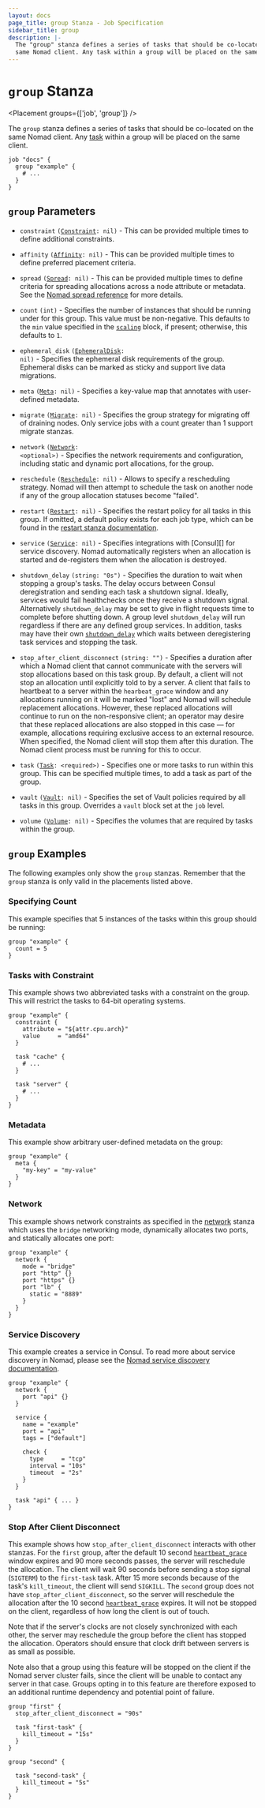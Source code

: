 ```yaml
---
layout: docs
page_title: group Stanza - Job Specification
sidebar_title: group
description: |-
  The "group" stanza defines a series of tasks that should be co-located on the
  same Nomad client. Any task within a group will be placed on the same client.
---
```


# `group` Stanza

<Placement groups={['job', 'group']} />

The `group` stanza defines a series of tasks that should be co-located on the
same Nomad client. Any [task][] within a group will be placed on the same
client.

```hcl
job "docs" {
  group "example" {
    # ...
  }
}
```

## `group` Parameters

- `constraint` <code>([Constraint][]: nil)</code> -
  This can be provided multiple times to define additional constraints.

- `affinity` <code>([Affinity][]: nil)</code> - This can be provided
  multiple times to define preferred placement criteria.

- `spread` <code>([Spread][spread]: nil)</code> - This can be provided
  multiple times to define criteria for spreading allocations across a
  node attribute or metadata. See the
  [Nomad spread reference](/docs/job-specification/spread) for more details.

- `count` `(int)` - Specifies the number of instances that should be running
  under for this group. This value must be non-negative. This defaults to the
  `min` value specified in the [`scaling`](/docs/job-specification/scaling)
  block, if present; otherwise, this defaults to `1`.

- `ephemeral_disk` <code>([EphemeralDisk][]: nil)</code> - Specifies the
  ephemeral disk requirements of the group. Ephemeral disks can be marked as
  sticky and support live data migrations.

- `meta` <code>([Meta][]: nil)</code> - Specifies a key-value map that annotates
  with user-defined metadata.

- `migrate` <code>([Migrate][]: nil)</code> - Specifies the group strategy for
  migrating off of draining nodes. Only service jobs with a count greater than
  1 support migrate stanzas.

- `network` <code>([Network][]: &lt;optional&gt;)</code> - Specifies the network
  requirements and configuration, including static and dynamic port allocations,
  for the group.

- `reschedule` <code>([Reschedule][]: nil)</code> - Allows to specify a
  rescheduling strategy. Nomad will then attempt to schedule the task on another
  node if any of the group allocation statuses become "failed".

- `restart` <code>([Restart][]: nil)</code> - Specifies the restart policy for
  all tasks in this group. If omitted, a default policy exists for each job
  type, which can be found in the [restart stanza documentation][restart].

- `service` <code>([Service][]: nil)</code> - Specifies integrations with
  [Consul][] for service discovery. Nomad automatically registers when an allocation
  is started and de-registers them when the allocation is destroyed.

- `shutdown_delay` `(string: "0s")` - Specifies the duration to wait when
  stopping a group's tasks. The delay occurs between Consul deregistration
  and sending each task a shutdown signal. Ideally, services would fail
  healthchecks once they receive a shutdown signal. Alternatively
  `shutdown_delay` may be set to give in flight requests time to complete
  before shutting down. A group level `shutdown_delay` will run regardless
  if there are any defined group services. In addition, tasks may have their
  own [`shutdown_delay`](/docs/job-specification/task#shutdown_delay)
  which waits between deregistering task services and stopping the task.

- `stop_after_client_disconnect` `(string: "")` - Specifies a duration
  after which a Nomad client that cannot communicate with the servers
  will stop allocations based on this task group. By default, a client
  will not stop an allocation until explicitly told to by a server. A
  client that fails to heartbeat to a server within the
  `hearbeat_grace` window and any allocations running on it will be
  marked "lost" and Nomad will schedule replacement
  allocations. However, these replaced allocations will continue to
  run on the non-responsive client; an operator may desire that these
  replaced allocations are also stopped in this case — for example,
  allocations requiring exclusive access to an external resource. When
  specified, the Nomad client will stop them after this duration. The
  Nomad client process must be running for this to occur.

- `task` <code>([Task][]: &lt;required&gt;)</code> - Specifies one or more tasks to run
  within this group. This can be specified multiple times, to add a task as part
  of the group.

- `vault` <code>([Vault][]: nil)</code> - Specifies the set of Vault policies
  required by all tasks in this group. Overrides a `vault` block set at the
  `job` level.

- `volume` <code>([Volume][]: nil)</code> - Specifies the volumes that are
  required by tasks within the group.

## `group` Examples

The following examples only show the `group` stanzas. Remember that the
`group` stanza is only valid in the placements listed above.

### Specifying Count

This example specifies that 5 instances of the tasks within this group should be
running:

```hcl
group "example" {
  count = 5
}
```

### Tasks with Constraint

This example shows two abbreviated tasks with a constraint on the group. This
will restrict the tasks to 64-bit operating systems.

```hcl
group "example" {
  constraint {
    attribute = "${attr.cpu.arch}"
    value     = "amd64"
  }

  task "cache" {
    # ...
  }

  task "server" {
    # ...
  }
}
```

### Metadata

This example show arbitrary user-defined metadata on the group:

```hcl
group "example" {
  meta {
    "my-key" = "my-value"
  }
}
```

### Network

This example shows network constraints as specified in the [network][] stanza
which uses the `bridge` networking mode, dynamically allocates two ports, and
statically allocates one port:

```hcl
group "example" {
  network {
    mode = "bridge"
    port "http" {}
    port "https" {}
    port "lb" {
      static = "8889"
    }
  }
}
```

### Service Discovery

This example creates a service in Consul. To read more about service discovery
in Nomad, please see the [Nomad service discovery documentation][service_discovery].

```hcl
group "example" {
  network {
    port "api" {}
  }

  service {
    name = "example"
    port = "api"
    tags = ["default"]

    check {
      type     = "tcp"
      interval = "10s"
      timeout  = "2s"
    }
  }

  task "api" { ... }
}
```

### Stop After Client Disconnect

This example shows how `stop_after_client_disconnect` interacts with
other stanzas. For the `first` group, after the default 10 second
[`heartbeat_grace`] window expires and 90 more seconds passes, the
server will reschedule the allocation. The client will wait 90 seconds
before sending a stop signal (`SIGTERM`) to the `first-task`
task. After 15 more seconds because of the task's `kill_timeout`, the
client will send `SIGKILL`. The `second` group does not have
`stop_after_client_disconnect`, so the server will reschedule the
allocation after the 10 second [`heartbeat_grace`] expires. It will
not be stopped on the client, regardless of how long the client is out
of touch.

Note that if the server's clocks are not closely synchronized with
each other, the server may reschedule the group before the client has
stopped the allocation. Operators should ensure that clock drift
between servers is as small as possible.

Note also that a group using this feature will be stopped on the
client if the Nomad server cluster fails, since the client will be
unable to contact any server in that case. Groups opting in to this
feature are therefore exposed to an additional runtime dependency and
potential point of failure.

```hcl
group "first" {
  stop_after_client_disconnect = "90s"

  task "first-task" {
    kill_timeout = "15s"
  }
}

group "second" {

  task "second-task" {
    kill_timeout = "5s"
  }
}
```

[task]: /docs/job-specification/task 'Nomad task Job Specification'
[job]: /docs/job-specification/job 'Nomad job Job Specification'
[constraint]: /docs/job-specification/constraint 'Nomad constraint Job Specification'
[spread]: /docs/job-specification/spread 'Nomad spread Job Specification'
[affinity]: /docs/job-specification/affinity 'Nomad affinity Job Specification'
[ephemeraldisk]: /docs/job-specification/ephemeral_disk 'Nomad ephemeral_disk Job Specification'
[`heartbeat_grace`]: /docs/configuration/server/#heartbeat_grace
[meta]: /docs/job-specification/meta 'Nomad meta Job Specification'
[migrate]: /docs/job-specification/migrate 'Nomad migrate Job Specification'
[network]: /docs/job-specification/network 'Nomad network Job Specification'
[reschedule]: /docs/job-specification/reschedule 'Nomad reschedule Job Specification'
[restart]: /docs/job-specification/restart 'Nomad restart Job Specification'
[service]: /docs/job-specification/service 'Nomad service Job Specification'
[service_discovery]: /docs/integrations/consul-integration#service-discovery 'Nomad Service Discovery'
[vault]: /docs/job-specification/vault 'Nomad vault Job Specification'
[volume]: /docs/job-specification/volume 'Nomad volume Job Specification'
